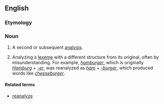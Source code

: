 ==English==

===Etymology===
{{prefix|re|analysis|lang=en}}

===Noun===
{{en-noun|reanalyses}}

# A second or subsequent [[analysis]].
# {{label|en|linguistics}} Analyzing a [[lexeme]] with a different structure from its original, often by misunderstanding. For example, ''[[hamburger]]'', which is originally ''[[Hamburg]]'' + ''[[-er]]'', was reanalyzed as ''[[ham]]'' + ''[[-burger]]'', which produced words like ''[[cheeseburger]]''.

====Related terms====
* [[reanalyze]]